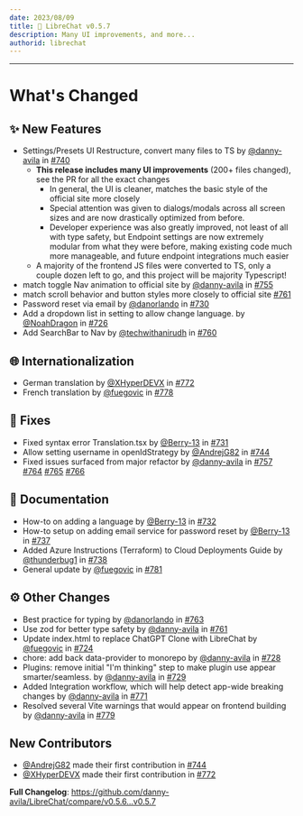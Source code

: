 ```yaml
---
date: 2023/08/09
title: 🚀 LibreChat v0.5.7
description: Many UI improvements, and more...
authorid: librechat
---
```



<ChangelogHeader />

---

# What's Changed

## ✨ New Features
* Settings/Presets UI Restructure, convert many files to TS by [@danny-avila](https://github.com/danny-avila) in [#740](https://github.com/danny-avila/LibreChat/pull/740)
    - **This release includes many UI improvements** (200+ files changed), see the PR for all the exact changes
        - In general, the UI is cleaner, matches the basic style of the official site more closely
        - Special attention was given to dialogs/modals across all screen sizes and are now drastically optimized from before.
        - Developer experience was also greatly improved, not least of all with type safety, but Endpoint settings are now extremely modular from what they were before, making existing code much more manageable, and future endpoint integrations much easier
    - A majority of the frontend JS files were converted to TS, only a couple dozen left to go, and this project will be majority Typescript!
* match toggle Nav animation to official site by [@danny-avila](https://github.com/danny-avila) in [#755](https://github.com/danny-avila/LibreChat/pull/755)
* match scroll behavior and button styles more closely to official site [#761](https://github.com/danny-avila/LibreChat/pull/761)
* Password reset via email by [@danorlando](https://github.com/danorlando) in [#730](https://github.com/danny-avila/LibreChat/pull/730)
* Add a dropdown list in setting to allow change language. by [@NoahDragon](https://github.com/NoahDragon) in [#726](https://github.com/danny-avila/LibreChat/pull/726)
* Add SearchBar to Nav by [@techwithanirudh](https://github.com/techwithanirudh) in [#760](https://github.com/danny-avila/LibreChat/pull/760)

## 🌐 Internationalization
* German translation by [@XHyperDEVX](https://github.com/XHyperDEVX) in [#772](https://github.com/danny-avila/LibreChat/pull/772) 
* French translation by [@fuegovic](https://github.com/fuegovic) in [#778](https://github.com/danny-avila/LibreChat/pull/778) 

## 🔧 Fixes 
* Fixed syntax error Translation.tsx by [@Berry-13](https://github.com/Berry-13) in [#731](https://github.com/danny-avila/LibreChat/pull/731)
* Allow setting username in openIdStrategy by [@AndrejG82](https://github.com/AndrejG82) in [#744](https://github.com/danny-avila/LibreChat/pull/744)
* Fixed issues surfaced from major refactor by [@danny-avila](https://github.com/danny-avila) in [#757](https://github.com/danny-avila/LibreChat/pull/757) [#764](https://github.com/danny-avila/LibreChat/pull/764) [#765](https://github.com/danny-avila/LibreChat/pull/765) [#766](https://github.com/danny-avila/LibreChat/pull/766) 

## 📝 Documentation
* How-to on adding a language by [@Berry-13](https://github.com/Berry-13) in [#732](https://github.com/danny-avila/LibreChat/pull/732)
* How-to setup on adding email service for password reset by [@Berry-13](https://github.com/Berry-13) in [#737](https://github.com/danny-avila/LibreChat/pull/737)
* Added Azure Instructions (Terraform) to Cloud Deployments Guide by [@thunderbug1](https://github.com/thunderbug1) in [#738](https://github.com/danny-avila/LibreChat/pull/738)
* General update by [@fuegovic](https://github.com/fuegovic) in [#781](https://github.com/danny-avila/LibreChat/pull/781) 

## ⚙️ Other Changes
* Best practice for typing by [@danorlando](https://github.com/danorlando) in [#763](https://github.com/danny-avila/LibreChat/pull/763)
* Use zod for better type safety by [@danny-avila](https://github.com/danny-avila) in [#761](https://github.com/danny-avila/LibreChat/pull/761)
* Update index.html to replace ChatGPT Clone with LibreChat by [@fuegovic](https://github.com/fuegovic) in [#724](https://github.com/danny-avila/LibreChat/pull/724)
* chore: add back data-provider to monorepo by [@danny-avila](https://github.com/danny-avila) in [#728](https://github.com/danny-avila/LibreChat/pull/728)
* Plugins: remove initial "I'm thinking" step to make plugin use appear smarter/seamless. by [@danny-avila](https://github.com/danny-avila) in [#729](https://github.com/danny-avila/LibreChat/pull/729)
* Added Integration workflow, which will help detect app-wide breaking changes by [@danny-avila](https://github.com/danny-avila) in [#771](https://github.com/danny-avila/LibreChat/pull/771)
* Resolved several Vite warnings that would appear on frontend building by [@danny-avila](https://github.com/danny-avila) in [#779](https://github.com/danny-avila/LibreChat/pull/779)

## New Contributors
* [@AndrejG82](https://github.com/AndrejG82) made their first contribution in [#744](https://github.com/danny-avila/LibreChat/pull/744)
* [@XHyperDEVX](https://github.com/XHyperDEVX) made their first contribution in [#772](https://github.com/danny-avila/LibreChat/pull/772)

**Full Changelog**: https://github.com/danny-avila/LibreChat/compare/v0.5.6...v0.5.7
